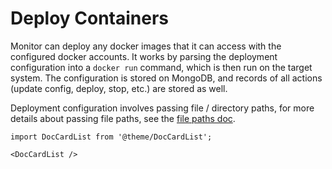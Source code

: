 # Deploy Containers

Monitor can deploy any docker images that it can access with the configured docker accounts.
It works by parsing the deployment configuration into a `docker run` command, which is then run on the target system.
The configuration is stored on MongoDB, and records of all actions (update config, deploy, stop, etc.) are stored as well.

Deployment configuration involves passing file / directory paths, for more details about passing file paths, see the [file paths doc](/docs/file-paths).

```mdx-code-block
import DocCardList from '@theme/DocCardList';

<DocCardList />
```
